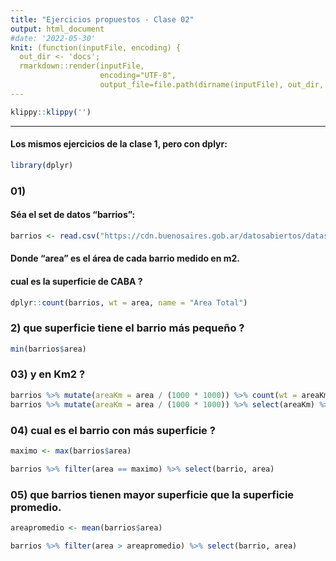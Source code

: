 ```yaml
---
title: "Ejercicios propuestos - Clase 02"
output: html_document
#date: '2022-05-30'
knit: (function(inputFile, encoding) {
  out_dir <- 'docs';
  rmarkdown::render(inputFile,
                    encoding="UTF-8",
                    output_file=file.path(dirname(inputFile), out_dir, 'clase02_ejercicios.html')) })
---
```


```r
klippy::klippy('')
```

***

#### Los mismos ejercicios de la clase 1, pero con dplyr:
```r
library(dplyr)
```



### 01)
#### Séa el set de datos "barrios":
```r
barrios <- read.csv("https://cdn.buenosaires.gob.ar/datosabiertos/datasets/barrios/barrios.csv", encoding = "UTF-8")
```
#### Donde "area" es el área de cada barrio medido en m2.

#### cual es la superficie de CABA ? 
```r
dplyr::count(barrios, wt = area, name = "Area Total")
```

### 2) que superficie tiene el barrio más pequeño ?
```r
min(barrios$area)
```

### 03) y en Km2 ?
```r
barrios %>% mutate(areaKm = area / (1000 * 1000)) %>% count(wt = areaKm, name = "Area CABA (Km2)")
barrios %>% mutate(areaKm = area / (1000 * 1000)) %>% select(areaKm) %>% min()
```

### 04) cual es el barrio con más superficie ?
```r
maximo <- max(barrios$area)

barrios %>% filter(area == maximo) %>% select(barrio, area)
```

### 05) que barrios tienen mayor superficie que la superficie promedio.
```r
areapromedio <- mean(barrios$area)

barrios %>% filter(area > areapromedio) %>% select(barrio, area)
```
